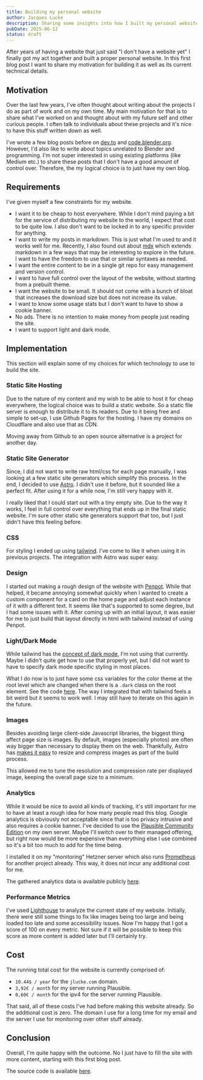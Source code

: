 ```yaml
---
title: Building my personal website
author: Jacques Lucke
description: Sharing some insights into how I built my personal website.
pubDate: 2025-06-12
status: draft
---
```


After years of having a website that just said "I don't have a website yet" I finally got my act together and built a proper personal website. In this first blog post I want to share my motivation for building it as well as its current technical details.

## Motivation

Over the last few years, I've often thought about writing about the projects I do as part of work and on my own time. My main motivation for that is to share what I've worked on and thought about with my future self and other curious people. I often talk to individuals about these projects and it's nice to have this stuff written down as well.

I've wrote a few blog posts before on [dev.to](https://dev.to/jacqueslucke/a-c-micro-optimization-exercise-3p65) and [code.blender.org](https://code.blender.org/author/jacqueslucke/). However, I'd also like to write about topics unrelated to Blender and programming. I'm not super interested in using existing platforms (like Medium etc.) to share these posts that I don't have a good amount of control over. Therefore, the my logical choice is to just have my own blog.

## Requirements

I've given myself a few constraints for my website.

- I want it to be cheap to host everywhere. While I don't mind paying a bit for the service of distributing my website to the world, I expect that cost to be quite low. I also don't want to be locked in to any specific provider for anything.
- I want to write my posts in markdown. This is just what I'm used to and it works well for me. Recently, I also found out about [mdx](https://mdxjs.com/) which extends markdown in a few ways that may be interesting to explore in the future. I want to have the freedom to use that or similar syntaxes as needed.
- I want the entire content to be in a single git repo for easy management and version control.
- I want to have full control over the layout of the website, without starting from a prebuilt theme.
- I want the website to be small. It should not come with a bunch of bloat that increases the download size but does not increase its value.
- I want to know some usage stats but I don't want to have to show a cookie banner.
- No ads. There is no intention to make money from people just reading the site.
- I want to support light and dark mode.

## Implementation

This section will explain some of my choices for which technology to use to build the site.

### Static Site Hosting

Due to the nature of my content and my wish to be able to host it for cheap everywhere, the logical choice was to build a static website. So a static file server is enough to distribute it to its readers. Due to it being free and simple to set-up, I use Github Pages for the hosting. I have my domains on Cloudflare and also use that as CDN.

Moving away from Github to an open source alternative is a project for another day.

### Static Site Generator

Since, I did not want to write raw html/css for each page manually, I was looking at a few static site generators which simplify this process. In the end, I decided to use [Astro](https://astro.build/). I didn't use it before, but it sounded like a perfect fit. After using it for a while now, I'm still very happy with it.

I really liked that I could start out with a tiny empty site. Due to the way it works, I feel in full control over everything that ends up in the final static website. I'm sure other static site generators support that too, but I just didn't have this feeling before.

### CSS

For styling I ended up using [tailwind](https://tailwindcss.com/). I've come to like it when using it in previous projects. The integration with Astro was super easy.

### Design

I started out making a rough design of the website with [Penpot](https://penpot.app/). While that helped, it became annoying somewhat quickly when I wanted to create a custom component for a card on the home page and adjust each instance of it with a different text. It seems like that's supported to some degree, but I had some issues with it. After coming up with an initial layout, it was easier for me to just build that layout directly in html with tailwind instead of using Penpot.

### Light/Dark Mode

While tailwind has the [concept of dark mode](https://tailwindcss.com/docs/dark-mode), I'm not using that currently. Maybe I didn't quite get how to use that properly yet, but I did not want to have to specify dark mode specific styling in most places.

What I do now is to just have some css variables for the color theme at the root level which are changed when there is a `.dark` class on the root element. See the code [here](https://github.com/JacquesLucke/jlucke.com/blob/7e1f1f38e8750632cae670935d95394d3df46ac2/src/styles/global.css#L5-L38). The way I integrated that with tailwind feels a bit weird but it seems to work well. I may still have to iterate on this again in the future.

### Images

Besides avoiding large client-side Javascript libraries, the biggest thing affect page size is images. By default, images (especially photos) are often way bigger than necessary to display them on the web. Thankfully, Astro has [makes it easy](https://docs.astro.build/en/guides/images/) to resize and compress images as part of the build process.

This allowed me to tune the resolution and compression rate per displayed image, keeping the overall page size to a minimum.

### Analytics

While it would be nice to avoid all kinds of tracking, it's still important for me to have at least a rough idea for how many people read this blog. Google analytics is obviously not acceptable since that is too privacy intrusive and also requires a cookie banner. I've decided to use the [Plausible Community Edition](https://github.com/plausible/community-edition/) on my own server. Maybe I'll switch over to their managed offering, but right now would be more expensive than everything else I use combined so it's a bit too much to add for the time being.

I installed it on my "monitoring" Hetzner server which also runs [Prometheus](https://prometheus.io/) for another project already. This way, it does not incur any additional cost for me.

The gathered analytics data is available publicly [here](https://plausible.jlucke.com/jlucke.com).

### Performance Metrics

I've used [Lighthouse](https://github.com/GoogleChrome/lighthouse) to analyze the current state of my website. Initially, there were still some things to fix like images being too large and being loaded too late and some accessibility issues. Now I'm happy that I got a score of 100 on every metric. Not sure if it will be possible to keep this score as more content is added later but I'll certainly try.

## Cost

The running total cost for the website is currently comprised of:

- `10.44$ / year` for the `jlucke.com` domain.
- `3,92€ / month` for my server running Plausible.
- `0,60€ / month` for the ipv4 for the server running Plausible.

That said, all of these costs I've had before making this website already. So the additional cost is zero. The domain I use for a long time for my email and the server I use for monitoring over other stuff already.

## Conclusion

Overall, I'm quite happy with the outcome. No I just have to fill the site with more content, starting with this first blog post.

The source code is available [here](https://github.com/JacquesLucke/jlucke.com).
